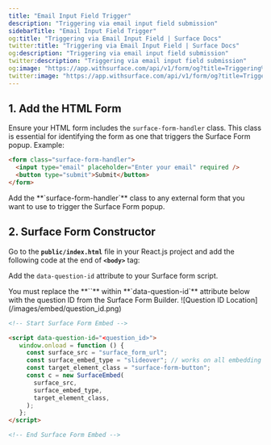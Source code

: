 ```yaml
---
title: "Email Input Field Trigger"
description: "Triggering via email input field submission"
sidebarTitle: "Email Input Field Trigger"
og:title: "Triggering via Email Input Field | Surface Docs"
twitter:title: "Triggering via Email Input Field | Surface Docs"
og:description: "Triggering via email input field submission"
twitter:description: "Triggering via email input field submission"
og:image: "https://app.withsurface.com/api/v1/form/og?title=Triggering%20via%20Email%20Input%20Field"
twitter:image: "https://app.withsurface.com/api/v1/form/og?title=Triggering%20via%20Email%20Input%20Field"
---
```


## 1. Add the HTML Form

Ensure your HTML form includes the `surface-form-handler` class. This class is essential for identifying the form as one that triggers the Surface Form popup. Example:

```html
<form class="surface-form-handler">
  <input type="email" placeholder="Enter your email" required />
  <button type="submit">Submit</button>
</form>
```

<Note>
Add the **`surface-form-handler`** class to any external form that you want to use to trigger the Surface Form popup.
</Note>

## 2. Surface Form Constructor

Go to the **`public/index.html`** file in your React.js project and add the following code at the end of **`<body>`** tag:

Add the `data-question-id` attribute to your Surface form script.

<Note>
You must replace the **`<question_id>`** within **`data-question-id`** attribute below with the question ID from the Surface Form Builder.
</Note>

<Frame>
![Question ID Location](/images/embed/question_id.png)
</Frame>

```html
<!-- Start Surface Form Embed -->

<script data-question-id="<question_id>">
   window.onload = function () {
     const surface_src = "surface_form_url";
     const surface_embed_type = "slideover"; // works on all embedding types!
     const target_element_class = "surface-form-button";
     const c = new SurfaceEmbed(
       surface_src,
       surface_embed_type,
       target_element_class,
     );
   };
</script>

<!-- End Surface Form Embed -->
```

